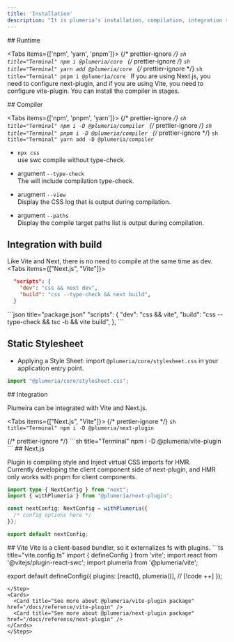 ```yaml
---
title: 'Installation'
description: "It is plumeria's installation, compilation, integration setup"
---
```



<Steps>
<Step>
## Runtime

<Tabs items={['npm', 'yarn', 'pnpm']}>
  {/* prettier-ignore */}
  <Tab>
    ```sh title="Terminal"
    npm i @plumeria/core
    ```
  </Tab>
  {/* prettier-ignore */}
  <Tab>
    ```sh title="Terminal"
    yarn add @plumeria/core
    ```
  </Tab>
  {/* prettier-ignore */}
  <Tab>
    ```sh title="Terminal"
    pnpm i @plumeria/core
    ```
  </Tab>
</Tabs>
If you are using Next.js, you need to configure next-plugin, and if you are using Vite, you need to configure vite-plugin.
You can install the compiler in stages.

</Step>
<Step>
## Compiler

<Tabs items={['npm', 'pnpm', 'yarn']}>
  {/* prettier-ignore */}
  <Tab>
    ```sh title="Terminal"
    npm i -D @plumeria/compiler
    ```
  </Tab>
  {/* prettier-ignore */}
  <Tab>
    ```sh title="Terminal"
    pnpm i -D @plumeria/compiler
    ```
  </Tab>
  {/* prettier-ignore */}
  <Tab>
    ```sh title="Terminal"
    yarn add -D @plumeria/compiler
    ```
  </Tab>
</Tabs>
- `npx css`  
use swc compile without type-check.
- argument `--type-check`  
The  will include compilation type-check.

- arugment `--view`  
Display the CSS log that is output during compilation.

- argument `--paths`  
Display the compile target paths list is output during compilation.

## Integration with build

Like Vite and Next, there is no need to compile at the same time as dev.
<Tabs items={["Next.js", "Vite"]}>
<Tab>
```json title="package.json"
  "scripts": {
    "dev": "css && next dev",
    "build": "css --type-check && next build",
  }
```
</Tab>
<Tab>
```json title="package.json"
  "scripts": {
    "dev": "css && vite",
    "build": "css --type-check && tsc -b && vite build", 
  },
```
</Tab>
</Tabs>

## Static Stylesheet

- Applying a Style Sheet: import `@plumeria/core/stylesheet.css` in your application entry point.
```ts
import "@plumeria/core/stylesheet.css";
```



</Step>
<Step>
## Integration

Plumeira can be integrated with Vite and Next.js.

<Tabs items={["Next.js", "Vite"]}>
  {/* prettier-ignore */}
  <Tab>
    ```sh title="Terminal"
    npm i -D @plumeria/next-plugin
    ```

  </Tab>
  {/* prettier-ignore */}
  <Tab>
    ```sh title="Terminal"
    npm i -D @plumeria/vite-plugin
    ```
  </Tab>
</Tabs>
</Step>
<Step>
## Next.js

Plugin is compiling style and Inject virtual CSS imports for HMR.  
Currently developing the client component side of next-plugin, and HMR only works with pnpm for client components.
```ts title="next.config.ts"
import type { NextConfig } from "next";
import { withPlumeria } from "@plumeria/next-plugin";

const nextConfig: NextConfig = withPlumeria({
  /* config options here */
});

export default nextConfig;
```

</Step>
<Step>
## Vite
Vite is a client-based bundler, so it externalizes fs with plugins.
```ts title="vite.config.ts"
import { defineConfig } from 'vite';
import react from '@vitejs/plugin-react-swc';
import plumeria from '@plumeria/vite';

export default defineConfig({
  plugins: [react(), plumeria()],  // [!code ++]
});

```
</Step>
<Cards>
  <Card title="See more about @plumeria/vite-plugin package" href="/docs/reference/vite-plugin" />
  <Card title="See more about @plumeria/next-plugin package" href="/docs/reference/next-plugin" />
</Cards>
</Steps>